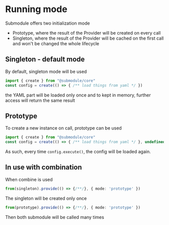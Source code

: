 # Running mode

Submodule offers two initialization mode

- Prototype, where the result of the Provider will be created on every call
- Singleton, where the result of the Provider will be cached on the first call and won't be changed the whole lifecycle

## Singleton - default mode

By default, singleton mode will be used

```typescript
import { create } from "@submodule/core"
const config = create(() => { /** load things from yaml */ })
```

the YAML part will be loaded only once and to kept in memory, further access will return the same result

## Prototype

To create a new instance on call, prototype can be used

```typescript
import { create } from "@submodule/core"
const config = create(() => { /** load things from yaml */ }, undefined, { mode: 'prototype' })
```

As such, every time `config.execute()`, the config will be loaded again.

## In use with combination

When combine is used

```typescript
from(singleton).provide(() => {/**/}, { mode: 'prototype' })
```

The singleton will be created only once

```typescript
from(prototype).provide(() => {/**/}, { mode: 'prototype' })
```
Then both submodule will be called many times